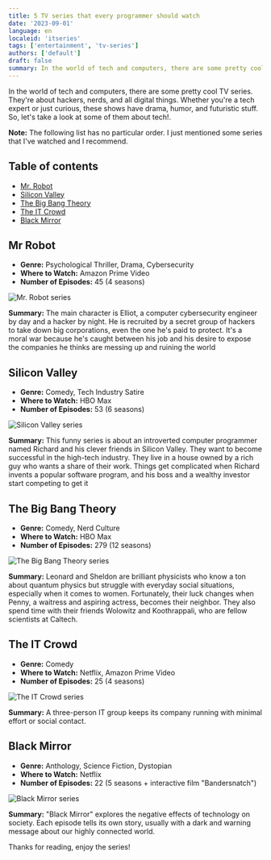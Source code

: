 ```yaml
---
title: 5 TV series that every programmer should watch
date: '2023-09-01'
language: en
localeid: 'itseries'
tags: ['entertainment', 'tv-series']
authors: ['default']
draft: false
summary: In the world of tech and computers, there are some pretty cool  TV series. They're about hackers, nerds, and all digital things. Whether you're a tech expert or just curious, these shows have drama, humor, and futuristic stuff. So, let's take a look at some of them about tech!.
---
```


In the world of tech and computers, there are some pretty cool  TV series. They're about hackers, nerds, and all digital things. Whether you're a tech expert or just curious, these shows have drama, humor, and futuristic stuff. So, let's take a look at some of them about tech!.

__Note:__ The following list has no particular order. I just mentioned some series that I've watched and I recommend.

## Table of contents

* [Mr. Robot](#mr-robot)
* [Silicon Valley](#silicon-valley)
* [The Big Bang Theory](#the-big-bang-theory)
* [The IT Crowd](#the-it-crowd)
* [Black Mirror](#black-mirror)

## Mr Robot

* __Genre:__ Psychological Thriller, Drama, Cybersecurity
* __Where to Watch:__ Amazon Prime Video
* __Number of Episodes:__ 45 (4 seasons)

<div className="flex justify-center">
  <div className="w-full max-w-screen-md overflow-hidden">
    <img
      src="/static/images/2023-09-01-programming-series/2023-09-01-mr_robot.jpg"
      alt="Mr. Robot series"
      className="mx-auto"
    />
  </div>
</div>

__Summary:__ The main character is Elliot, a computer cybersecurity engineer by day and a hacker by night. He is recruited by a secret group of hackers to take down big corporations, even the one he's paid to protect. It's a moral war because he's caught between his job and his desire to expose the companies he thinks are messing up and ruining the world


## Silicon Valley

* __Genre:__ Comedy, Tech Industry Satire
* __Where to Watch:__ HBO Max
* __Number of Episodes:__ 53 (6 seasons)

<div className="flex justify-center">
  <div className="w-full max-w-screen-md overflow-hidden">
    <img
      src="/static/images/2023-09-01-programming-series/2023-09-01-silicon-valley.webp"
      alt="Silicon Valley series"
      className="mx-auto"
    />
  </div>
</div>

__Summary:__ This funny series is about an introverted computer programmer named Richard and his clever friends in Silicon Valley. They want to become successful in the high-tech industry. They live in a house owned by a rich guy who wants a share of their work. Things get complicated when Richard invents a popular software program, and his boss and a wealthy investor start competing to get it


## The Big Bang Theory

* __Genre:__ Comedy, Nerd Culture
* __Where to Watch:__ HBO Max
* __Number of Episodes:__ 279 (12 seasons)


<div className="flex justify-center">
  <div className="w-full max-w-screen-md overflow-hidden">
    <img
      src="/static/images/2023-09-01-programming-series/2023-09-01-the-big-bang-theory.jpg"
      alt="The Big Bang Theory series"
      className="mx-auto"
    />
  </div>
</div>


__Summary:__ Leonard and Sheldon are brilliant physicists who know a ton about quantum physics but struggle with everyday social situations, especially when it comes to women. Fortunately, their luck changes when Penny, a waitress and aspiring actress, becomes their neighbor. They also spend time with their friends Wolowitz and Koothrappali, who are fellow scientists at Caltech.


## The IT Crowd

* __Genre:__ Comedy
* __Where to Watch:__ Netflix, Amazon Prime Video
* __Number of Episodes:__ 25 (4 seasons)


<div className="flex justify-center">
  <div className="w-full max-w-screen-md overflow-hidden">
    <img
      src="/static/images/2023-09-01-programming-series/2023-09-01-the-it-crowd.jpg"
      alt="The IT Crowd series"
      className="mx-auto"
    />
  </div>
</div>

__Summary:__ A three-person IT group keeps its company running with minimal effort or social contact. 

## Black Mirror

* __Genre:__ Anthology, Science Fiction, Dystopian
* __Where to Watch:__ Netflix
* __Number of Episodes:__ 22 (5 seasons + interactive film "Bandersnatch")

<div className="flex justify-center">
  <div className="w-full max-w-screen-md overflow-hidden">
    <img
      src="/static/images/2023-09-01-programming-series/2023-09-01-black-mirror.jpg"
      alt="Black Mirror series"
      className="mx-auto"
    />
  </div>
</div>


__Summary:__ "Black Mirror" explores the negative effects of technology on society. Each episode tells its own story, usually with a dark and warning message about our highly connected world.

Thanks for reading, enjoy the series!
